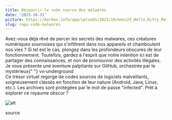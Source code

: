 ```yaml
---
title: Découvrir le code source des malwares
date: "2023-10-31"
picture: https://korben.info/app/uploads/2023/10/manu23_Hello_Kitty_Malware_illustration_d937a860-8d84-4a5e-81f0-09f03dbc6ba8.webp
slug: repo-code-malwares
---
```


<div className='flex flex-col justify-center items-center'>
<article>Avez-vous déjà rêvé de percer les secrets des malwares, ces créatures numériques sournoises qui s'infiltrent dans nos appareils et chamboulent nos vies ? Si tel est le cas, plongez dans les profondeurs obscures de leur fonctionnement. Toutefois, gardez à l'esprit que notre intention ici est de partager des connaissances, et non de promouvoir des activités illégales.</article>

<article className='w-full flex space-x-1'>
  Je vous présente une aventure palpitante sur GitHub, orchestrée par le
  mystérieux{" "}
  <Link
    href='https://github.com/vxunderground/MalwareSourceCode'
    target='_blank'
  >
    vx-underground
  </Link>
</article>

<article>
  Ce trésor virtuel regorge de codes sources de logiciels malveillants,
  soigneusement classés en fonction de leur nature (Android, Java, Linux, etc.).
  Les archives sont protégées par le mot de passe "infected". Prêt à explorer ce
  royaume obscur ?
</article>

![alt](https://korben.info/app/uploads/2023/10/SCR-20231007-jtby.webp "Screenshot repo")

</div>

<Link
  href='https://korben.info/decouvrez-fonctionnement-malwares-depot-github-sources-codes.html'
  target='_blank'
>
  source
</Link>
